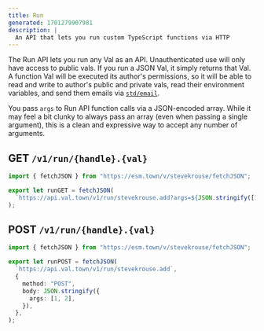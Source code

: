 ```yaml
---
title: Run
generated: 1701279907981
description: |
  An API that lets you run custom TypeScript functions via HTTP
---
```


The Run API lets you run any Val as an API. Unauthenticated use will only have
access to public vals. If you run a JSON Val, it simply returns that Val. A
function Val will be executed its author's permissions, so it will be able to
read and write to author's public and private vals, read their environment variables, and send
them emails via [`std/email`](/std/email).

You pass `args` to Run API function calls via a JSON-encoded array. While it may
feel a bit clunky to always pass an array (even when passing a single argument),
this is a clean and expressive way to accept any number of arguments.

## GET `/v1/run/{handle}.{val}`

```ts title="Example" val
import { fetchJSON } from "https://esm.town/v/stevekrouse/fetchJSON";

export let runGET = fetchJSON(
  `https://api.val.town/v1/run/stevekrouse.add?args=${JSON.stringify([1, 2])}`,
);
```

## POST `/v1/run/{handle}.{val}`

```ts title="Example" val
import { fetchJSON } from "https://esm.town/v/stevekrouse/fetchJSON";

export let runPOST = fetchJSON(
  `https://api.val.town/v1/run/stevekrouse.add`,
  {
    method: "POST",
    body: JSON.stringify({
      args: [1, 2],
    }),
  },
);
```
